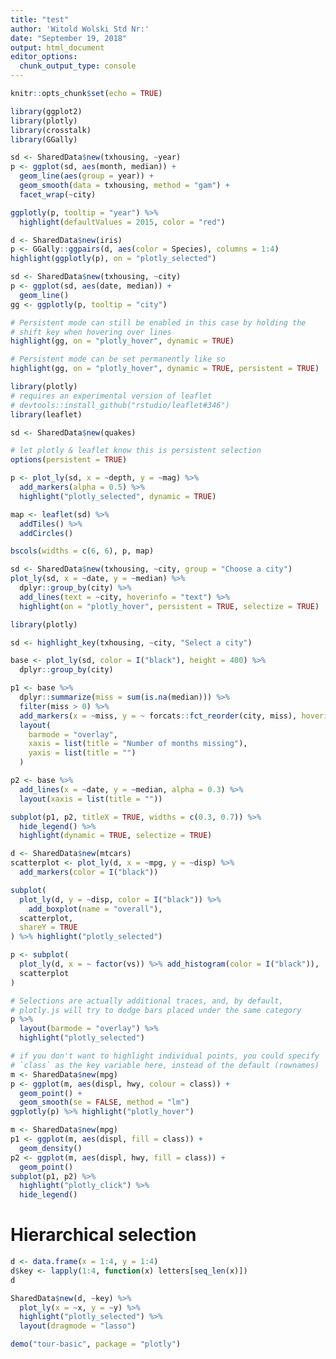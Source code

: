 ```yaml
---
title: "test"
author: 'Witold Wolski Std Nr:'
date: "September 19, 2018"
output: html_document
editor_options: 
  chunk_output_type: console
---
```


```r
knitr::opts_chunk$set(echo = TRUE)
```

```r
library(ggplot2)
library(plotly)
library(crosstalk)
library(GGally)
```

```r
sd <- SharedData$new(txhousing, ~year)
p <- ggplot(sd, aes(month, median)) +
  geom_line(aes(group = year)) +
  geom_smooth(data = txhousing, method = "gam") +
  facet_wrap(~city)

ggplotly(p, tooltip = "year") %>%
  highlight(defaultValues = 2015, color = "red")
```


```r
d <- SharedData$new(iris)
p <- GGally::ggpairs(d, aes(color = Species), columns = 1:4)
highlight(ggplotly(p), on = "plotly_selected")
```


```r

sd <- SharedData$new(txhousing, ~city)
p <- ggplot(sd, aes(date, median)) +
  geom_line()
gg <- ggplotly(p, tooltip = "city")

# Persistent mode can still be enabled in this case by holding the
# shift key when hovering over lines
highlight(gg, on = "plotly_hover", dynamic = TRUE)

# Persistent mode can be set permanently like so
highlight(gg, on = "plotly_hover", dynamic = TRUE, persistent = TRUE)
```



```r
library(plotly)
# requires an experimental version of leaflet
# devtools::install_github("rstudio/leaflet#346")
library(leaflet)

sd <- SharedData$new(quakes)

# let plotly & leaflet know this is persistent selection
options(persistent = TRUE)

p <- plot_ly(sd, x = ~depth, y = ~mag) %>%
  add_markers(alpha = 0.5) %>%
  highlight("plotly_selected", dynamic = TRUE)

map <- leaflet(sd) %>%
  addTiles() %>%
  addCircles()

bscols(widths = c(6, 6), p, map)
```


```r
sd <- SharedData$new(txhousing, ~city, group = "Choose a city")
plot_ly(sd, x = ~date, y = ~median) %>%
  dplyr::group_by(city) %>%
  add_lines(text = ~city, hoverinfo = "text") %>%
  highlight(on = "plotly_hover", persistent = TRUE, selectize = TRUE)
```


```r
library(plotly)

sd <- highlight_key(txhousing, ~city, "Select a city")

base <- plot_ly(sd, color = I("black"), height = 400) %>%
  dplyr::group_by(city)

p1 <- base %>%
  dplyr::summarize(miss = sum(is.na(median))) %>%
  filter(miss > 0) %>%
  add_markers(x = ~miss, y = ~ forcats::fct_reorder(city, miss), hoverinfo = "x+y") %>%
  layout(
    barmode = "overlay",
    xaxis = list(title = "Number of months missing"),
    yaxis = list(title = "")
  )

p2 <- base %>%
  add_lines(x = ~date, y = ~median, alpha = 0.3) %>%
  layout(xaxis = list(title = ""))

subplot(p1, p2, titleX = TRUE, widths = c(0.3, 0.7)) %>%
  hide_legend() %>%
  highlight(dynamic = TRUE, selectize = TRUE)
```


```r
d <- SharedData$new(mtcars)
scatterplot <- plot_ly(d, x = ~mpg, y = ~disp) %>%
  add_markers(color = I("black"))

subplot(
  plot_ly(d, y = ~disp, color = I("black")) %>%
    add_boxplot(name = "overall"),
  scatterplot,
  shareY = TRUE
) %>% highlight("plotly_selected")
```


```r
p <- subplot(
  plot_ly(d, x = ~ factor(vs)) %>% add_histogram(color = I("black")),
  scatterplot
)

# Selections are actually additional traces, and, by default,
# plotly.js will try to dodge bars placed under the same category
p %>%
  layout(barmode = "overlay") %>%
  highlight("plotly_selected")
```


```r
# if you don't want to highlight individual points, you could specify
# `class` as the key variable here, instead of the default (rownames)
m <- SharedData$new(mpg)
p <- ggplot(m, aes(displ, hwy, colour = class)) +
  geom_point() +
  geom_smooth(se = FALSE, method = "lm")
ggplotly(p) %>% highlight("plotly_hover")
```


```r
m <- SharedData$new(mpg)
p1 <- ggplot(m, aes(displ, fill = class)) +
  geom_density()
p2 <- ggplot(m, aes(displ, hwy, fill = class)) +
  geom_point()
subplot(p1, p2) %>%
  highlight("plotly_click") %>%
  hide_legend()
```


# Hierarchical selection

```r
d <- data.frame(x = 1:4, y = 1:4)
d$key <- lapply(1:4, function(x) letters[seq_len(x)])
d
```


```r

SharedData$new(d, ~key) %>%
  plot_ly(x = ~x, y = ~y) %>%
  highlight("plotly_selected") %>%
  layout(dragmode = "lasso")
```


```r
demo("tour-basic", package = "plotly")
```
